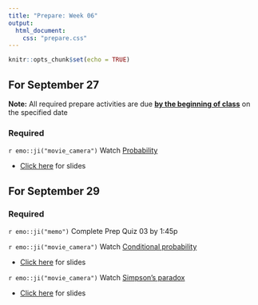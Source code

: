 ```yaml
---
title: "Prepare: Week 06"
output: 
  html_document:
    css: "prepare.css"
---
```


```r
knitr::opts_chunk$set(echo = TRUE)
```

## For September 27

**Note:** All required prepare activities are due **<u>by the beginning of class</u>** on the specified date

### Required 

`r emo::ji("movie_camera")` Watch [Probability](https://warpwire.duke.edu/w/8RUGAA/)

- [Click here](https://sta198f2021.github.io/website/slides/week-02/w2-l03-prob.html) for slides


## For September 29

### Required

`r emo::ji("memo")` Complete Prep Quiz 03 by 1:45p

`r emo::ji("movie_camera")` Watch [Conditional probability](https://warpwire.duke.edu/w/9RUGAA/)

- [Click here](https://sta198f2021.github.io/website/slides/week-02/w2-l04-condprob.html) for slides

`r emo::ji("movie_camera")` Watch [Simpson's paradox](https://www.youtube.com/watch?v=sdas62v0iJU)

- [Click here](https://rstudio-education.github.io/datascience-box/course-materials/slides/u2-d16-simpsons-paradox/u2-d16-simpsons-paradox.html#1) for slides







